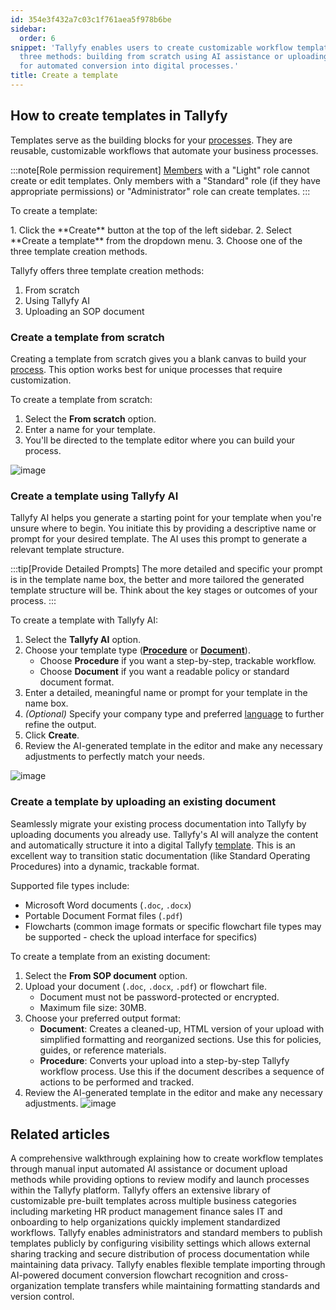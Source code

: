 ```yaml
---
id: 354e3f432a7c03c1f761aea5f978b6be
sidebar:
  order: 6
snippet: 'Tallyfy enables users to create customizable workflow templates through
  three methods: building from scratch using AI assistance or uploading existing documents
  for automated conversion into digital processes.'
title: Create a template
---
```



## How to create templates in Tallyfy

Templates serve as the building blocks for your [processes](/products/pro/tracking-and-tasks/processes/). They are reusable, customizable workflows that automate your business processes.

:::note[Role permission requirement]
[Members](/products/pro/documenting/members/) with a "Light" role cannot create or edit templates. Only members with a "Standard" role (if they have appropriate permissions) or "Administrator" role can create templates.
:::

To create a template:

<Steps>
1. Click the **Create** button at the top of the left sidebar.
2. Select **Create a template** from the dropdown menu.
3. Choose one of the three template creation methods.
</Steps>

Tallyfy offers three template creation methods:

1. From scratch
2. Using Tallyfy AI
3. Uploading an SOP document

### Create a template from scratch

Creating a template from scratch gives you a blank canvas to build your [process](/products/pro/tracking-and-tasks/processes/). This option works best for unique processes that require customization.

To create a template from scratch:
<Steps>
1. Select the **From scratch** option.
2. Enter a name for your template.
3. You'll be directed to the template editor where you can build your process.
</Steps>

![image](https://screenshots.tallyfy.com/tallyfy%2Fpro%2Fdesktop-light-create-template-scratch.png)

### Create a template using Tallyfy AI

Tallyfy AI helps you generate a starting point for your template when you're unsure where to begin. You initiate this by providing a descriptive name or prompt for your desired template.
The AI uses this prompt to generate a relevant template structure.

:::tip[Provide Detailed Prompts]
The more detailed and specific your prompt is in the template name box, the better and more tailored the generated template structure will be. Think about the key stages or outcomes of your process.
:::

To create a template with Tallyfy AI:
<Steps>
1. Select the **Tallyfy AI** option.
2. Choose your template type (**[Procedure](/products/pro/documenting/templates/)** or **[Document](/products/pro/documenting/documents/)**).
   * Choose **Procedure** if you want a step-by-step, trackable workflow.
   * Choose **Document** if you want a readable policy or standard document format.
3. Enter a detailed, meaningful name or prompt for your template in the name box.
4. *(Optional)* Specify your company type and preferred [language](/products/pro/miscellaneous/how-can-i-translate-content-in-tallyfy/) to further refine the output.
5. Click **Create**.
6. Review the AI-generated template in the editor and make any necessary adjustments to perfectly match your needs.
</Steps>

![image](https://screenshot.launchbrightly.com/tallyfy/pro/desktop-light-create-client-onboarding-template-from-tallyfyAI.png)

### Create a template by uploading an existing document

Seamlessly migrate your existing process documentation into Tallyfy by uploading documents you already use. Tallyfy's AI will analyze the content and automatically structure it into a digital Tallyfy [template](/products/pro/documenting/templates/). This is an excellent way to transition static documentation (like Standard Operating Procedures) into a dynamic, trackable format.

Supported file types include:
- Microsoft Word documents (`.doc`, `.docx`)
- Portable Document Format files (`.pdf`)
- Flowcharts (common image formats or specific flowchart file types may be supported - check the upload interface for specifics)

To create a template from an existing document:
<Steps>
1. Select the **From SOP document** option.
2. Upload your document (`.doc`, `.docx`, `.pdf`) or flowchart file.
   * Document must not be password-protected or encrypted.
   * Maximum file size: 30MB.
3. Choose your preferred output format:
   * **Document**: Creates a cleaned-up, HTML version of your upload with simplified formatting and reorganized sections. Use this for policies, guides, or reference materials.
   * **Procedure**: Converts your upload into a step-by-step Tallyfy workflow process. Use this if the document describes a sequence of actions to be performed and tracked.
4. Review the AI-generated template in the editor and make any necessary adjustments.
![image](https://screenshots.tallyfy.com/tallyfy%2Fpro%2Fdesktop-light-create-from-sop.png)
</Steps>


## Related articles
<CardGrid>
<LinkTitleCard header="<b>Tutorials > Create your first template</b>" href="/products/pro/tutorials/your-first-template/" > A comprehensive walkthrough explaining how to create workflow templates through manual input automated AI assistance or document upload methods while providing options to review modify and launch processes within the Tallyfy platform. </LinkTitleCard>
<LinkTitleCard header="<b>Templates > Sample templates</b>" href="/products/pro/documenting/templates/how-can-i-access-tallyfys-sample-templates/" > Tallyfy offers an extensive library of customizable pre-built templates across multiple business categories including marketing HR product management finance sales IT and onboarding to help organizations quickly implement standardized workflows. </LinkTitleCard>
<LinkTitleCard header="<b>Templates > Publish a template</b>" href="/products/pro/documenting/templates/how-to-make-my-tallyfy-template-public/" > Tallyfy enables administrators and standard members to publish templates publicly by configuring visibility settings which allows external sharing tracking and secure distribution of process documentation while maintaining data privacy. </LinkTitleCard>
<LinkTitleCard header="<b>Templates > Import a template</b>" href="/products/pro/documenting/templates/import-feature/" > Tallyfy enables flexible template importing through AI-powered document conversion flowchart recognition and cross-organization template transfers while maintaining formatting standards and version control. </LinkTitleCard>
</CardGrid>